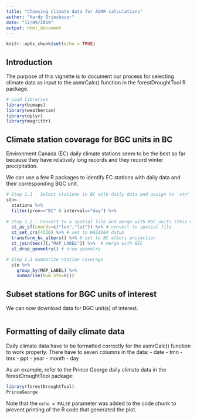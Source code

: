 ```yaml
---
title: "Choosing climate data for ASMR calculations"
author: "Hardy Griesbauer"
date: "12/09/2019"
output: html_document
---
```


```r
knitr::opts_chunk$set(echo = TRUE)
```

## Introduction
The purpose of this vignette is to document our process for selecting climate data as input to the asmrCalc() function in the forestDroughtTool R package.

```r

# Load libraries
library(bcmaps)
library(weathercan)
library(dplyr)
library(magrittr)

```

## Climate station coverage for BGC units in BC
Environment Canada (EC) daily climate stations seem to be the best so far because they have relatively long records and they record winter precipitation.

We can use a few R packages to identify EC stations with daily data and their corresponding BGC unit.

```r

# Step 1.1 - Select stations in BC with daily data and assign to 'stn'
stn<-
  stations %>% 
  filter(prov=="BC" & interval=="day") %>%  
  
# Step 1.2 - Convert to a spatial file and merge with BGC units (this will take awhile!)
  st_as_sf(coords=c("lon","lat")) %>% # convert to spatial file
  st_set_crs(4326) %>% # set to WGS1984 datum
  transform_bc_albers() %>% # set to BC albers projection
  st_join(bec()[,"MAP_LABEL"]) %>%  # merge with BEC
  st_drop_geometry() # drop geometry

# Step 1.3 Summarize station coverage
  stn %>% 
    group_by(MAP_LABEL) %>%
    summarise(Num.Stn=n())

```  

## Subset stations for BGC units of interest
We can now download data for BGC unit(s) of interest.
```r



```

## Formatting of daily climate data
Daily climate data have to be formatted correctly for the asmrCalc() function to work properly.  There have to seven columns in the data:
- date
- tmn
- tmx
- ppt
- year
- month
- day

As an example, refer to the Prince George daily climate data in the forestDroughtTool package:


```r
library(forestDroughtTool)
PrinceGeorge
```

Note that the `echo = FALSE` parameter was added to the code chunk to prevent printing of the R code that generated the plot.
